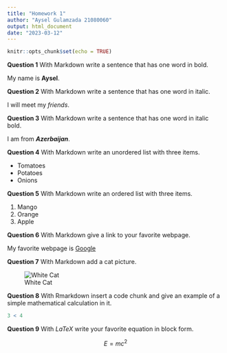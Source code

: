 ```yaml
---
title: "Homework 1"
author: "Aysel Gulamzada 21080060"
output: html_document
date: "2023-03-12"
---
```


```r
knitr::opts_chunk$set(echo = TRUE)
```



**Question 1** With Markdown write a sentence that has one word in bold.

My name is **Aysel**.

**Question 2** With Markdown write a sentence that has one word in italic.

I will meet my *friends*. 

**Question 3** With Markdown write a sentence that has one word in italic bold.

I am from **_Azerbaijan_**.

**Question 4** With Markdown write an unordered list with three items.

* Tomatoes
* Potatoes
* Onions

**Question 5** With Markdown write an ordered list with three items.

1. Mango
2. Orange
3. Apple

**Question 6** With Markdown give a link to your favorite webpage.

My favorite webpage is [Google](https://www.google.com/)

**Question 7** With Markdown add a cat picture.

![White Cat](photo-1606208427954-aa8319c4815e.jpg)

**Question 8** With Rmarkdown insert a code chunk and give an example of a simple mathematical calculation in it.

```r
3 < 4
```

**Question 9** With $LaTeX$ write your favorite equation in block form.

$$
E = mc^2
$$

